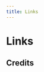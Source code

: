 ```yaml
---
title: Links
---
```



# Links

<div className="grid grid-cols-1 md:grid-cols-2 gap-6 mt-8">
  <LinkCard
    href="#"
    title="Twitter"
    description="Sharing my daily thoughts and activities"
    icon="🐦"
  />
  <LinkCard
    href="#"
    title="GitHub"
    description="Open source projects and code"
    icon="💻"
  />
  <LinkCard
    href="#"
    title="Instagram"
    description="Photos and lifestyle posts"
    icon="📸"
  />
  <LinkCard
    href="#"
    title="Email"
    description="Get in touch with me"
    icon="✉️"
  />
</div>

## Credits

<div className="grid grid-cols-1 md:grid-cols-2 gap-6 mt-8">
  <LinkCard
    href="https://github.com/yuru7/PlemolJP"
    title="PlemolJP"
    description="This site uses PlemolJP font(SIL OFL 1.1)"
    icon="🔤"
  />
</div>
